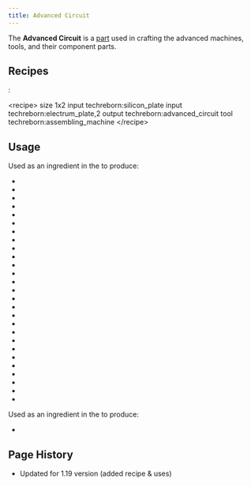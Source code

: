 ```yaml
---
title: Advanced Circuit
---
```


<ItemImage file="advanced_circuit" alt="Advanced Circuit" size="200" />

The **Advanced Circuit** is a [part](/docs/items/part) used in crafting the advanced machines, tools, and their component parts.

## Recipes
<CraftingTable recipe=" input minecraft:redstone minecraft:glowstone_dust minecraft:redstone input minecraft:lapis_lazuli techreborn:electronic_circuit minecraft:lapis_lazuli input minecraft:redstone minecraft:glowstone_dust minecraft:redstone output techreborn:advanced_circuit "/>

<McItem slug="techreborn:Assembling_Machine"/>: 

\<recipe\> size 1x2 input techreborn:silicon_plate input techreborn:electrum_plate,2 output techreborn:advanced_circuit tool techreborn:assembling_machine \</recipe\> 

## Usage 

Used as an ingredient in the <McItem slug="minecraft:crafting_table"/> to produce:

- <McItem slug="techreborn:basic_unit_upgrader"/>
- <McItem slug="techreborn:advanced_tank_unit"/>
- <McItem slug="techreborn:advanced_storage_unit"/>
- <McItem slug="techreborn:ultimate_solar_panel"/>
- <McItem slug="techreborn:industrial_solar_panel"/>
- <McItem slug="techreborn:advanced_solar_panel"/>
- <McItem slug="techreborn:energy_flow_chip"/>
- <McItem slug="techreborn:digital_display"/>
- <McItem slug="techreborn:data_storage_chip"/>
- <McItem slug="techreborn:advanced_machine_casing"/>
- <McItem slug="techreborn:vacuum_freezer"/>
- <McItem slug="techreborn:rolling_machine"/>
- <McItem slug="techreborn:player_detector"/>
- <McItem slug="techreborn:LESU"/>
- <McItem slug="techreborn:industrial_sawmill"/>
- <McItem slug="techreborn:industrial_grinder"/>
- <McItem slug="techreborn:industrial_electrolyzer"/>
- <McItem slug="techreborn:industrial_centrifuge"/>
- <McItem slug="techreborn:industrial_blast_furnace"/>
- <McItem slug="techreborn:implosion_compressor"/>
- <McItem slug="techreborn:MFSU"/>
- <McItem slug="techreborn:greenhouse_controller"/>
- <McItem slug="techreborn:gas_turbine"/>
- <McItem slug="techreborn:chemical_reactor"/>
- <McItem slug="techreborn:auto_crafting_table"/>
- <McItem slug="techreborn:assembling_machine"/>
- <McItem slug="techreborn:lithium_ion_batpack"/>


Used as an ingredient in the <McItem slug="techreborn:Assembling_Machine"/> to produce:

- <McItem slug="techreborn:industrial_circuit"/>

## Page History

- Updated for 1.19 version (added recipe & uses)
